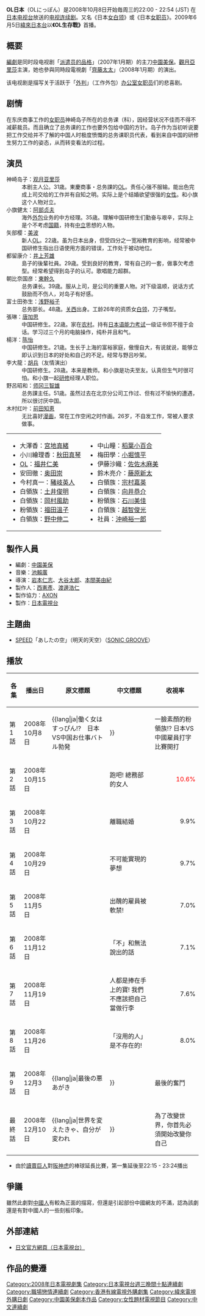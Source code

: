 {{電視節目資訊框
| 名稱         = OL日本
| 原名         = OLにっぽん
| 別名         = 日本女白領、日本女職員
| 圖片         =
| 類型         = 
| 原創         = 
| 導演         = 
| 編劇         = 
| 演出         = [[觀月亞里莎|觀月亞里莎]]、[[阿部貞夫|阿部貞夫]]
| 主題曲       =  
| 國家         = {{JPN}}
| 地區         = 
| 語言         = [[日語|日語]]
| 季數         =
| 集數         = 
| 製作年份     = 
| 製片人       = 
| 外景         = {{JPN}}
| 每集長       = 分鐘
| 頻道         = [[日本电视台|日本电视台]]
| 電視網       = 
| 首播國家     = {{JPN}}
| 音訊制式     = 
| 開始         =2008年10月8日 
| 結束         =12月10日
| 相關劇集     = 
| 中國大陸名稱 = 
| 台灣名稱     = OL生存戰
| 港澳名稱     = OL大作戰
| 新加坡名稱   = 
| 官方網站     = http://www.ntv.co.jp/ol-nippon/
| imdb_id      = 
| tv_com_id    = 
}}
'''OL日本'''（OLにっぽん）是2008年10月8日开始毎周三的22:00 - 22:54 (JST) 在[[日本电视台|日本电视台]]放送的[[电视连续剧|电视连续剧]]。又名《日本[[办公室女职员|女白领]]》或《日本[[办公室女职员|女职员]]》。2009年6月5日[[緯來日本台|緯來日本台]]以'''《OL生存戰》'''首播。

== 概要 ==
[[編劇|編劇]]是同时段电视剧「[[派遣员的品格|派遣员的品格]]」（2007年1月期）的主刀[[中園美保|中園美保]]。[[觀月亞里莎|觀月亞里莎]]主演，她也參與同時段電視劇「[[齊藤太太|齊藤太太]]」（2008年1月期）的演出。

该电视剧是描写关于活跃于「[[外判|外判]]」（工作外包）[[办公室女职员|办公室女职员]]们的悲喜剧。

== 剧情 ==
在东庆商事工作的[[办公室女职员|女职员]]神崎岛子所在的总务课（科），因经营状况不佳而不得不减薪裁员。而且确立了总务课的工作也要外包给中国的方针。岛子作为当初听说要把工作交给并不了解的中国人时极度愤慨的总务课职员代表，看到来自中国的研修生努力工作的姿态，从而转变看法的过程。
== 演员 ==
;神崎岛子：[[观月亚里莎|观月亚里莎]]
:本剧主人公。31歳。東慶商事・总务課的[[办公室女职员|OL]]。责任心强不服输。能出色完成上司交给的工作并有自知之明。实际上是个结婚欲望很强的[[女性|女性]]。和小旗这个人物对立。
;小旗健太：[[阿部贞夫|阿部贞夫]]
:海外[[外包|外包]]业务的中方经理。35歳。理解中国研修生们勤奋与艰辛，实际上是个不考虑[[国籍|国籍]]，持有[[中立|中立]]思想的人物。
;矢部樱：[[美波|美波]]
:新人[[办公室女职员|OL]]。22歳。虽为日本出身，但受四分之一宽裕教育的影响，经常被中国研修生指出日语使用方面的错误，工作处于被动地位。
;都留康介：[[井上芳雄|井上芳雄]]
:島子的後輩社員。29歳。受到良好的教育，常有自己的一套，做事欠考虑型。经常希望得到岛子的认可。歌唱能力超群。
;朝比奈国彦：[[東幹久|東幹久]]
:总务课长。39歳。服从上司，是公司的重要人物。对下级温顺，说话方式鼓励而不伤人，对岛子有好感。
;富士田弥生：[[浅野裕子|浅野裕子]]
:总务部长。48歳。[[关西|关西]]出身。工龄26年的资质女[[白领|白领]]，刀子嘴型。
;張琳：[[唐加思|唐加思]]
:中国研修生。22歳。家在[[农村|农村]]。持有[[日本语能力考试|日本语能力考试]]一级证书但不擅于会话。学习过三个月的电脑操作，纯朴并且和气。
;楊洋：[[陈怡_(艺人)|陈怡]]
:中国研修生。21歳。生长于上海的富裕家庭，傲慢自大，有说就说，能够立即认识到日本的好处和自己的不足。经常与野吕吵架。
;李大龍：[[胡兵|胡兵]]（友情演出）
:中国研修生。28歳。本来是教师。和小旗是功夫至友。认真但生气时很可怕。和小旗一起[[研修|研修]]经理人职位。
;野呂昭和：[[师冈三智雄|师冈三智雄]]
:总务課主任。51歳。虽然过去在北京分公司工作过、但有过不愉快的遭遇，所以很讨厌中国。
;木村红叶：[[前田知恵|前田知恵]]
:无比喜好[[漫画|漫画]]，常在工作空闲之时作画。26岁，不自发工作，常被人要求做事。
<table cellpadding="3">
<tr valign="top"><td>
* 大澤香：[[宮地真緒|宮地真緒]]
* 小川繪理香：[[秋田真琴|秋田真琴]]
* [[办公室女职员|OL]]：[[福井仁美|福井仁美]]
* 安田徹：[[奥田崇|奥田崇]]
* 今村真一：[[豬岐英人|豬岐英人]]
* 白領族：[[土井俊明|土井俊明]]
* 白領族：[[岡村風助|岡村風助]]
* 粉領族：[[福田溫子|福田溫子]]
* 白領族：[[野中伸二|野中伸二]]
</td>
<td>
* 中山瞳：[[稻葉小百合|稻葉小百合]]
* 梅田學：[[小堀慎平|小堀慎平]]
* 伊藤沙織：[[佐佐木麻美|佐佐木麻美]]
* 鈴木亮介：[[藤原新太|藤原新太]]
* 白領族：[[宗村嘉英|宗村嘉英]]
* 白領族：[[向井恭介|向井恭介]]
* 粉領族：[[石川美佳|石川美佳]]
* 白領族：[[越智俊光|越智俊光]]
* 社員：[[沖崎裕一郎|沖崎裕一郎]]
</td></tr></table>

== 製作人員 ==

*編劇：[[中園美保|中園美保]] 
*音樂：[[池賴廣|池賴廣]] 
*導演：[[岩本仁志|岩本仁志]]、[[大谷太郎|大谷太郎]]、[[本間美由紀|本間美由紀]] 
*製作人：[[西憲彥|西憲彥]]、[[渡邊浩仁|渡邊浩仁]] 
*製作協力：[[AXON|AXON]]
*製作：[[日本電視台|日本電視台]] 

== 主題曲 ==

* [[SPEED_(日本音樂團體)|SPEED]]「あしたの空」（明天的天空）（[[SONIC_GROOVE|SONIC GROOVE]]）
 
== 播放 ==

{| class="wikitable" style="text-align:center"
!各集||播出日||原文標題||中文標題||收視率
|-
|第1話||2008年10月8日||{{lang|ja|働く女はすっぴん!?　日本VS中国お仕事バトル勃発!!}}||一臉素顏的粉領族!?  日本VS中國雇員打字比賽開打!!||align=right|8.3%
|-
|第2話||2008年10月15日||{{lang|ja|走れ! 総務の女}}||跑吧! 總務部的女人||align=right|<font color=red>10.6% 
|-
|第3話||2008年10月22日||{{lang|ja|寿退社}}||離職結婚||align=right|9.9%
|-
|第4話||2008年10月29日||{{lang|ja|見果てぬ夢}}||不可能實現的夢想||align=right|9.7%
|-
|第5話||2008年11月5日||{{lang|ja|不祥事社員を軟禁せよ!}}||出醜的雇員被軟禁!||align=right|7.0%
|-
|第6話||2008年11月12日||{{lang|ja|NOと言えない恋の終わり}}||「不」和無法說出的話||align=right|7.1%
|-
|第7話||2008年11月19日||{{lang|ja|人は宝だ! 私たちは決してお荷物なんかじゃない}}||人都是捧在手上的寶! 我們不應該把自己當做行李||align=right|7.6%
|-
|第8話||2008年11月26日||{{lang|ja|無駄な人間なんか、いない!}}||「沒用的人」是不存在的!||align=right|8.0%
|-
|第9話||2008年12月3日||{{lang|ja|最後の悪あがき!!}}||最後的奮鬥!!||align=right|<font color=green>6.0%
|-
|最終話||2008年12月10日||{{lang|ja|世界を変えたきゃ、自分が変われ!!}}||為了改變世界，你首先必須開始改變你自己!!||align=right|6.4%
|-align=center||||
!colspan="5"| 平均收視率8.10%（收視率是[[關東地方|關東地方]]的[[Video_Research|Video Research]]社所調查）
|}
*由於[[讀賣巨人|讀賣巨人]]對[[阪神虎|阪神虎]]的棒球延長比賽，第一集延後至22:15 - 23:24播出

== 爭議 ==
雖然此劇對[[中國人|中國人]]有較為正面的描寫，但還是引起部份中國網友的不滿，認為該劇還是有對中國人的一些刻板印象。

== 外部連結 ==
*[http://www.ntv.co.jp/ol-nippon/ 日文官方網頁（日本電視台）]{{Wayback|url=http://www.ntv.co.jp/ol-nippon/ |date=20090417022657 }} {{ja}}

== 作品的變遷 ==
{{電視節目的變遷|
電視台={{flagicon|Japan}} 日本 [[日本電視台|日本電視台]]|
播放檔次=[[日本電視台週三連續劇|週三連續劇]]|
節目名稱=OL日本<br />（2008.10.8 - 2008.12.10）|
上一節目=[[正義的夥伴|正義的夥伴]]<br />（2008.7.9 - 2008.9.10）|
下一節目=[[破案天才奇娜|破案天才奇娜]]<br />（2009.1.21 - 2009.2.2）
}}
{{電視節目的變遷|
電視台={{flagicon|Taiwan}}[[緯來日本台|緯來日本台]]|
播放檔次=[[緯來日本台#一番偶像劇|一番偶像劇]]22:00-23:00|
節目名稱= OL生存戰<br />（2009.6.8 - 2009.6.19）|
上一節目=[[佐佐木夫妻大戰|佐佐木夫妻大戰]]<br />（2009.5.25 - 2009.6.5）|
下一節目=[[父女變變變|父女變變變]]<br />（2009.6.22 - 2009.6.30）|
}}
{{電視節目的變遷
|電視台= {{flagicon|Hong Kong}} 香港 [[香港有線電視娛樂台/hd212|有線娛樂台]]
|播放檔次= 星期一至五 23:30-00:30
|節目名稱= OL大作戰<br />（2009年8月17日 - 2009年8月28日）
|上一節目= [[Code_Blue急症直升機醫生|緊急候命]]<br />（2009年7月31日 - 2009年8月14日）
|下一節目= [[傻瓜_(電視劇)|摘星情緣]]<br />（2009年8月31日 - 2009年9月28日）
}}
{{日本電視台週三連續劇}}

[[Category:2008年日本電視劇集|Category:2008年日本電視劇集]]
[[Category:日本電視台週三晚間十點連續劇|Category:日本電視台週三晚間十點連續劇]]
[[Category:職場戀情連續劇|Category:職場戀情連續劇]]
[[Category:香港有線電視外購劇集|Category:香港有線電視外購劇集]]
[[Category:緯來電視外購日劇|Category:緯來電視外購日劇]]
[[Category:中園美保劇本作品|Category:中園美保劇本作品]]
[[Category:女性題材電視節目|Category:女性題材電視節目]]
[[Category:中文連續劇|Category:中文連續劇]]